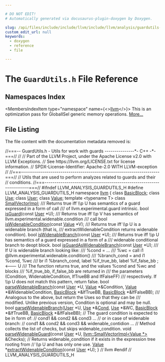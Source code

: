 ```yaml
---

# DO NOT EDIT!
# Automatically generated via docusaurus-plugin-doxygen by Doxygen.

slug: /api/files/include/include/llvm/include/llvm/analysis/guardutils-h
custom_edit_url: null
keywords:
  - doxygen
  - reference
  - file

---
```





# The `GuardUtils.h` File Reference

<DoxygenPage pluginConfig={pluginConfig}>



## Namespaces Index

<MembersIndex>

<MembersIndexItem
  type="namespace"
  name={<><a href="/docs/api/namespaces/llvm">llvm</a></>}>
This is an optimization pass for GlobalISel generic memory operations. <a href="/docs/api/namespaces/llvm/#details">More...</a>
</MembersIndexItem>

</MembersIndex>


## File Listing

The file content with the documentation metadata removed is:

<ProgramListing>

<Link id="l00001" /><CodeLine lineNumber="1"><span class="doxyHighlightComment">//===-- GuardUtils.h - Utils for work with guards ---------------&#42;- C++ -&#42;-===//</span></CodeLine>
<Link id="l00002" /><CodeLine lineNumber="2"><span class="doxyHighlightComment">//</span></CodeLine>
<Link id="l00003" /><CodeLine lineNumber="3"><span class="doxyHighlightComment">// Part of the LLVM Project, under the Apache License v2.0 with LLVM Exceptions.</span></CodeLine>
<Link id="l00004" /><CodeLine lineNumber="4"><span class="doxyHighlightComment">// See https://llvm.org/LICENSE.txt for license information.</span></CodeLine>
<Link id="l00005" /><CodeLine lineNumber="5"><span class="doxyHighlightComment">// SPDX-License-Identifier: Apache-2.0 WITH LLVM-exception</span></CodeLine>
<Link id="l00006" /><CodeLine lineNumber="6"><span class="doxyHighlightComment">//</span></CodeLine>
<Link id="l00007" /><CodeLine lineNumber="7"><span class="doxyHighlightComment">//===----------------------------------------------------------------------===//</span></CodeLine>
<Link id="l00008" /><CodeLine lineNumber="8"><span class="doxyHighlightComment">// Utils that are used to perform analyzes related to guards and their</span></CodeLine>
<Link id="l00009" /><CodeLine lineNumber="9"><span class="doxyHighlightComment">// conditions.</span></CodeLine>
<Link id="l00010" /><CodeLine lineNumber="10"><span class="doxyHighlightComment">//===----------------------------------------------------------------------===//</span></CodeLine>
<Link id="l00011" /><CodeLine lineNumber="11"></CodeLine>
<Link id="l00012" /><CodeLine lineNumber="12"><span class="doxyHighlightPreprocessor">#ifndef LLVM&#95;ANALYSIS&#95;GUARDUTILS&#95;H</span></CodeLine>
<Link id="l00013" /><CodeLine lineNumber="13"><span class="doxyHighlightPreprocessor">#define LLVM&#95;ANALYSIS&#95;GUARDUTILS&#95;H</span></CodeLine>
<Link id="l00014" /><CodeLine lineNumber="14"></CodeLine>
<Link id="l00015" /><CodeLine lineNumber="15"><span class="doxyHighlightKeyword">namespace </span><span class="doxyHighlight"><a href="/docs/api/namespaces/llvm">llvm</a> &#123;</span></CodeLine>
<Link id="l00016" /><CodeLine lineNumber="16"></CodeLine>
<Link id="l00017" /><CodeLine lineNumber="17"><span class="doxyHighlightKeyword">class </span><span class="doxyHighlight"><a href="/docs/api/classes/llvm/basicblock">BasicBlock</a>;</span></CodeLine>
<Link id="l00018" /><CodeLine lineNumber="18"><span class="doxyHighlightKeyword">class </span><span class="doxyHighlight"><a href="/docs/api/classes/llvm/use">Use</a>;</span></CodeLine>
<Link id="l00019" /><CodeLine lineNumber="19"><span class="doxyHighlightKeyword">class </span><span class="doxyHighlight"><a href="/docs/api/classes/llvm/user">User</a>;</span></CodeLine>
<Link id="l00020" /><CodeLine lineNumber="20"><span class="doxyHighlightKeyword">class </span><span class="doxyHighlight"><a href="/docs/api/classes/llvm/value">Value</a>;</span></CodeLine>
<Link id="l00021" /><CodeLine lineNumber="21"><span class="doxyHighlightKeyword">template</span><span class="doxyHighlight"> &lt;</span><span class="doxyHighlightKeyword">typename</span><span class="doxyHighlight"> T&gt; </span><span class="doxyHighlightKeyword">class </span><span class="doxyHighlight"><a href="/docs/api/classes/llvm/smallvectorimpl">SmallVectorImpl</a>;</span></CodeLine>
<Link id="l00022" /><CodeLine lineNumber="22"></CodeLine>
<Link id="l00023" /><CodeLine lineNumber="23"><span class="doxyHighlightComment">/// Returns true iff \\p U has semantics of a guard expressed in a form of call</span></CodeLine>
<Link id="l00024" /><CodeLine lineNumber="24"><span class="doxyHighlightComment">/// of llvm.experimental.guard intrinsic.</span></CodeLine>
<Link id="l00025" /><CodeLine lineNumber="25"><span class="doxyHighlightKeywordType">bool</span><span class="doxyHighlight"> <a href="/docs/api/namespaces/llvm/#a656efdcee3deb029763304d3e741a2d1">isGuard</a>(</span><span class="doxyHighlightKeyword">const</span><span class="doxyHighlight"> <a href="/docs/api/classes/llvm/user">User</a> &#42;U);</span></CodeLine>
<Link id="l00026" /><CodeLine lineNumber="26"></CodeLine>
<Link id="l00027" /><CodeLine lineNumber="27"><span class="doxyHighlightComment">/// Returns true iff \\p V has semantics of llvm.experimental.widenable.condition</span></CodeLine>
<Link id="l00028" /><CodeLine lineNumber="28"><span class="doxyHighlightComment">/// call</span></CodeLine>
<Link id="l00029" /><CodeLine lineNumber="29"><span class="doxyHighlightKeywordType">bool</span><span class="doxyHighlight"> <a href="/docs/api/namespaces/llvm/#a6690168645999ab5733bdaffdfea4a79">isWidenableCondition</a>(</span><span class="doxyHighlightKeyword">const</span><span class="doxyHighlight"> <a href="/docs/api/classes/llvm/value">Value</a> &#42;V);</span></CodeLine>
<Link id="l00030" /><CodeLine lineNumber="30"></CodeLine>
<Link id="l00031" /><CodeLine lineNumber="31"><span class="doxyHighlightComment">/// Returns true iff \\p U is a widenable branch (that is,</span></CodeLine>
<Link id="l00032" /><CodeLine lineNumber="32"><span class="doxyHighlightComment">/// extractWidenableCondition returns widenable condition).</span></CodeLine>
<Link id="l00033" /><CodeLine lineNumber="33"><span class="doxyHighlightKeywordType">bool</span><span class="doxyHighlight"> <a href="/docs/api/namespaces/llvm/#a9d7f27a51d40f21ec17a854a6a5d5d4f">isWidenableBranch</a>(</span><span class="doxyHighlightKeyword">const</span><span class="doxyHighlight"> <a href="/docs/api/classes/llvm/user">User</a> &#42;U);</span></CodeLine>
<Link id="l00034" /><CodeLine lineNumber="34"></CodeLine>
<Link id="l00035" /><CodeLine lineNumber="35"><span class="doxyHighlightComment">/// Returns true iff \\p U has semantics of a guard expressed in a form of a</span></CodeLine>
<Link id="l00036" /><CodeLine lineNumber="36"><span class="doxyHighlightComment">/// widenable conditional branch to deopt block.</span></CodeLine>
<Link id="l00037" /><CodeLine lineNumber="37"><span class="doxyHighlightKeywordType">bool</span><span class="doxyHighlight"> <a href="/docs/api/namespaces/llvm/#aa36af57c5a44173f32eb7b4c9011c298">isGuardAsWidenableBranch</a>(</span><span class="doxyHighlightKeyword">const</span><span class="doxyHighlight"> <a href="/docs/api/classes/llvm/user">User</a> &#42;U);</span></CodeLine>
<Link id="l00038" /><CodeLine lineNumber="38"></CodeLine>
<Link id="l00039" /><CodeLine lineNumber="39"><span class="doxyHighlightComment">/// If U is widenable branch looking like:</span></CodeLine>
<Link id="l00040" /><CodeLine lineNumber="40"><span class="doxyHighlightComment">///   %cond = ...</span></CodeLine>
<Link id="l00041" /><CodeLine lineNumber="41"><span class="doxyHighlightComment">///   %wc = call i1 @llvm.experimental.widenable.condition()</span></CodeLine>
<Link id="l00042" /><CodeLine lineNumber="42"><span class="doxyHighlightComment">///   %branch&#95;cond = and i1 %cond, %wc</span></CodeLine>
<Link id="l00043" /><CodeLine lineNumber="43"><span class="doxyHighlightComment">///   br i1 %branch&#95;cond, label %if&#95;true&#95;bb, label %if&#95;false&#95;bb ; &lt;--- U</span></CodeLine>
<Link id="l00044" /><CodeLine lineNumber="44"><span class="doxyHighlightComment">/// The function returns true, and the values %cond and %wc and blocks</span></CodeLine>
<Link id="l00045" /><CodeLine lineNumber="45"><span class="doxyHighlightComment">/// %if&#95;true&#95;bb, if&#95;false&#95;bb are returned in</span></CodeLine>
<Link id="l00046" /><CodeLine lineNumber="46"><span class="doxyHighlightComment">/// the parameters (Condition, WidenableCondition, IfTrueBB and IfFalseFF)</span></CodeLine>
<Link id="l00047" /><CodeLine lineNumber="47"><span class="doxyHighlightComment">/// respectively. If \\p U does not match this pattern, return false.</span></CodeLine>
<Link id="l00048" /><CodeLine lineNumber="48"><span class="doxyHighlightKeywordType">bool</span><span class="doxyHighlight"> <a href="/docs/api/namespaces/llvm/#a745200db7bc2a7a3c17fa379fb1b56c3">parseWidenableBranch</a>(</span><span class="doxyHighlightKeyword">const</span><span class="doxyHighlight"> <a href="/docs/api/classes/llvm/user">User</a> &#42;U, <a href="/docs/api/classes/llvm/value">Value</a> &#42;&amp;Condition,</span></CodeLine>
<Link id="l00049" /><CodeLine lineNumber="49"><span class="doxyHighlight">                          <a href="/docs/api/classes/llvm/value">Value</a> &#42;&amp;WidenableCondition, <a href="/docs/api/classes/llvm/basicblock">BasicBlock</a> &#42;&amp;IfTrueBB,</span></CodeLine>
<Link id="l00050" /><CodeLine lineNumber="50"><span class="doxyHighlight">                          <a href="/docs/api/classes/llvm/basicblock">BasicBlock</a> &#42;&amp;IfFalseBB);</span></CodeLine>
<Link id="l00051" /><CodeLine lineNumber="51"></CodeLine>
<Link id="l00052" /><CodeLine lineNumber="52"><span class="doxyHighlightComment">/// Analogous to the above, but return the Uses so that they can be</span></CodeLine>
<Link id="l00053" /><CodeLine lineNumber="53"><span class="doxyHighlightComment">/// modified. Unlike previous version, Condition is optional and may be null.</span></CodeLine>
<Link id="l00054" /><CodeLine lineNumber="54"><span class="doxyHighlightKeywordType">bool</span><span class="doxyHighlight"> <a href="/docs/api/namespaces/llvm/#a745200db7bc2a7a3c17fa379fb1b56c3">parseWidenableBranch</a>(<a href="/docs/api/classes/llvm/user">User</a> &#42;U, <a href="/docs/api/classes/llvm/use">Use</a> &#42;&amp;<a href="/docs/api/files/lib/lib/target/lib/target/riscv/riscvredundantcopyelimination-cpp/#a193847098793cdbab306803186676899">Cond</a>, <a href="/docs/api/classes/llvm/use">Use</a> &#42;&amp;WC, <a href="/docs/api/classes/llvm/basicblock">BasicBlock</a> &#42;&amp;IfTrueBB,</span></CodeLine>
<Link id="l00055" /><CodeLine lineNumber="55"><span class="doxyHighlight">                          <a href="/docs/api/classes/llvm/basicblock">BasicBlock</a> &#42;&amp;IfFalseBB);</span></CodeLine>
<Link id="l00056" /><CodeLine lineNumber="56"></CodeLine>
<Link id="l00057" /><CodeLine lineNumber="57"><span class="doxyHighlightComment">// The guard condition is expected to be in form of:</span></CodeLine>
<Link id="l00058" /><CodeLine lineNumber="58"><span class="doxyHighlightComment">//   cond1 &amp;&amp; cond2 &amp;&amp; cond3 ...</span></CodeLine>
<Link id="l00059" /><CodeLine lineNumber="59"><span class="doxyHighlightComment">// or in case of widenable branch:</span></CodeLine>
<Link id="l00060" /><CodeLine lineNumber="60"><span class="doxyHighlightComment">//   cond1 &amp;&amp; cond2 &amp;&amp; cond3 &amp;&amp; widenable&#95;contidion ...</span></CodeLine>
<Link id="l00061" /><CodeLine lineNumber="61"><span class="doxyHighlightComment">// Method collects the list of checks, but skips widenable&#95;condition.</span></CodeLine>
<Link id="l00062" /><CodeLine lineNumber="62"><span class="doxyHighlightKeywordType">void</span><span class="doxyHighlight"> <a href="/docs/api/namespaces/llvm/#a4816bb91a3b2d18ae4231a09325e06b7">parseWidenableGuard</a>(</span><span class="doxyHighlightKeyword">const</span><span class="doxyHighlight"> <a href="/docs/api/classes/llvm/user">User</a> &#42;U, <a href="/docs/api/classes/llvm/smallvectorimpl">llvm::SmallVectorImpl&lt;Value &#42;&gt;</a> &amp;Checks);</span></CodeLine>
<Link id="l00063" /><CodeLine lineNumber="63"></CodeLine>
<Link id="l00064" /><CodeLine lineNumber="64"><span class="doxyHighlightComment">// Returns widenable&#95;condition if it exists in the expression tree rooting from</span></CodeLine>
<Link id="l00065" /><CodeLine lineNumber="65"><span class="doxyHighlightComment">// \\p U and has only one use.</span></CodeLine>
<Link id="l00066" /><CodeLine lineNumber="66"><span class="doxyHighlight"><a href="/docs/api/classes/llvm/value">Value</a> &#42;<a href="/docs/api/namespaces/llvm/#a3ad3ae2984b7253781a642194234bcdb">extractWidenableCondition</a>(</span><span class="doxyHighlightKeyword">const</span><span class="doxyHighlight"> <a href="/docs/api/classes/llvm/user">User</a> &#42;U);</span></CodeLine>
<Link id="l00067" /><CodeLine lineNumber="67"><span class="doxyHighlight">&#125; </span><span class="doxyHighlightComment">// llvm</span></CodeLine>
<Link id="l00068" /><CodeLine lineNumber="68"></CodeLine>
<Link id="l00069" /><CodeLine lineNumber="69"><span class="doxyHighlightPreprocessor">#endif </span><span class="doxyHighlightComment">// LLVM&#95;ANALYSIS&#95;GUARDUTILS&#95;H</span></CodeLine>

</ProgramListing>


</DoxygenPage>
